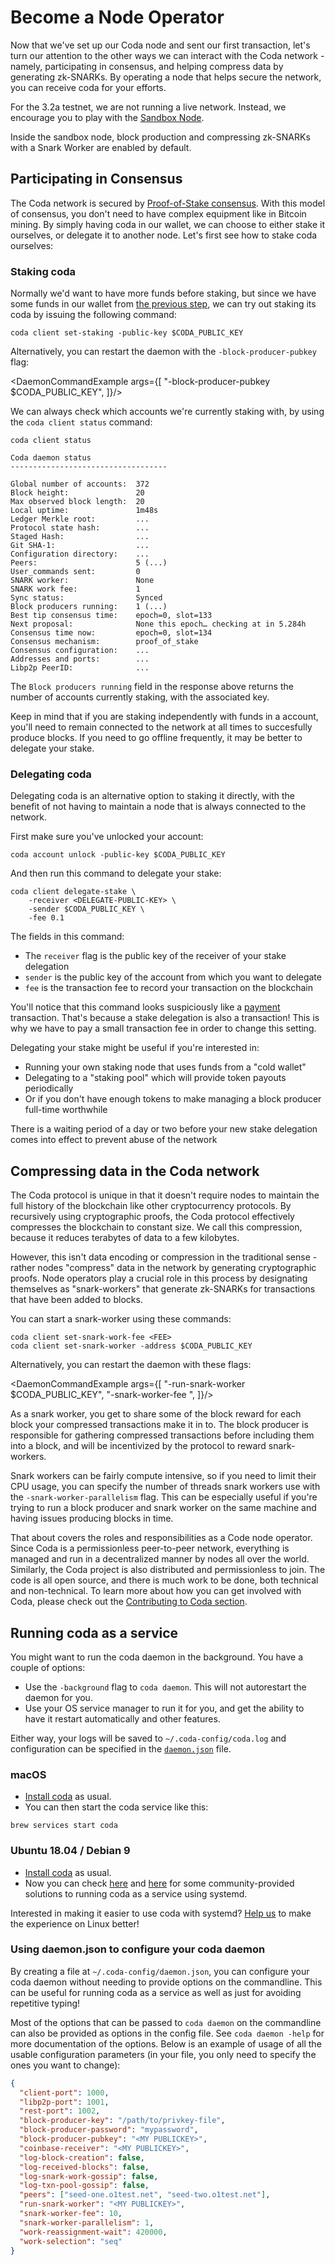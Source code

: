 
# Become a Node Operator

Now that we've set up our Coda node and sent our first transaction, let's turn our attention to the other ways we can interact with the Coda network - namely, participating in consensus, and helping compress data by generating zk-SNARKs. By operating a node that helps secure the network, you can receive coda for your efforts.

<Alert kind="welcome">

For the 3.2a testnet, we are not running a live network. Instead, we encourage you to play with the [Sandbox Node](/docs/developers/sandbox-node).

Inside the sandbox node, block production and compressing zk-SNARKs with a Snark Worker are enabled by default.

</Alert>

## Participating in Consensus

The Coda network is secured by [Proof-of-Stake consensus](/docs/glossary/#proof-of-stake). With this model of consensus, you don't need to have complex equipment like in Bitcoin mining. By simply having coda in our wallet, we can choose to either stake it ourselves, or delegate it to another node. Let's first see how to stake coda ourselves:

### Staking coda

Normally we'd want to have more funds before staking, but since we have some funds in our wallet from [the previous step](/docs/my-first-transaction), we can try out staking its coda by issuing the following command:

    coda client set-staking -public-key $CODA_PUBLIC_KEY

Alternatively, you can restart the daemon with the `-block-producer-pubkey` flag:

<DaemonCommandExample args={[
 "-block-producer-pubkey $CODA_PUBLIC_KEY",
]}/>

We can always check which accounts we're currently staking with, by using the `coda client status` command:

```
coda client status

Coda daemon status
-----------------------------------

Global number of accounts:  372
Block height:               20
Max observed block length:  20
Local uptime:               1m48s
Ledger Merkle root:         ...
Protocol state hash:        ...
Staged Hash:                ...
Git SHA-1:                  ...
Configuration directory:    ...
Peers:                      5 (...)
User_commands sent:         0
SNARK worker:               None
SNARK work fee:             1
Sync status:                Synced
Block producers running:    1 (...)
Best tip consensus time:    epoch=0, slot=133
Next proposal:              None this epoch… checking at in 5.284h
Consensus time now:         epoch=0, slot=134
Consensus mechanism:        proof_of_stake
Consensus configuration:    ...
Addresses and ports:        ...
Libp2p PeerID:              ...
```

The `Block producers running` field in the response above returns the number of accounts currently staking, with the associated key.

<Alert kind="warning">

  Keep in mind that if you are staking independently with funds in a account, you'll need to remain connected to the network at all times to succesfully produce blocks. If you need to go offline frequently, it may be better to delegate your stake.

</Alert>

### Delegating coda

Delegating coda is an alternative option to staking it directly, with the benefit of not having to maintain a node that is always connected to the network.

First make sure you've unlocked your account:

    coda account unlock -public-key $CODA_PUBLIC_KEY

And then run this command to delegate your stake:

    coda client delegate-stake \
        -receiver <DELEGATE-PUBLIC-KEY> \
        -sender $CODA_PUBLIC_KEY \
        -fee 0.1

The fields in this command:

- The `receiver` flag is the public key of the receiver of your stake delegation
- `sender` is the public key of the account from which you want to delegate
- `fee` is the transaction fee to record your transaction on the blockchain

You'll notice that this command looks suspiciously like a [payment](/docs/my-first-transaction#make-a-payment) transaction. That's because a stake delegation is also a transaction! This is why we have to pay a small transaction fee in order to change this setting.

Delegating your stake might be useful if you're interested in:

- Running your own staking node that uses funds from a "cold wallet"
- Delegating to a "staking pool" which will provide token payouts periodically
- Or if you don't have enough tokens to make managing a block producer full-time worthwhile

<Alert>

There is a waiting period of a day or two before your new stake delegation comes into effect to prevent abuse of the network

</Alert>

## Compressing data in the Coda network 

The Coda protocol is unique in that it doesn't require nodes to maintain the full history of the blockchain like other cryptocurrency protocols. By recursively using cryptographic proofs, the Coda protocol effectively compresses the blockchain to constant size. We call this compression, because it reduces terabytes of data to a few kilobytes.

However, this isn't data encoding or compression in the traditional sense - rather nodes "compress" data in the network by generating cryptographic proofs. Node operators play a crucial role in this process by designating themselves as "snark-workers" that generate zk-SNARKs for transactions that have been added to blocks.

You can start a snark-worker using these commands:

    coda client set-snark-work-fee <FEE>
    coda client set-snark-worker -address $CODA_PUBLIC_KEY

Alternatively, you can restart the daemon with these flags:

<DaemonCommandExample args={[
  "-run-snark-worker $CODA_PUBLIC_KEY",
  "-snark-worker-fee <fee>",
]}/>

As a snark worker, you get to share some of the block reward for each block your compressed transactions make it in to. The block producer is responsible for gathering compressed transactions before including them into a block, and will be incentivized by the protocol to reward snark-workers.

Snark workers can be fairly compute intensive, so if you need to limit their CPU usage, you can specify the number of threads snark workers use with the `-snark-worker-parallelism` flag. This can be especially useful if you're trying to run a block producer and snark worker on the same machine and having issues producing blocks in time.

That about covers the roles and responsibilities as a Code node operator. Since Coda is a permissionless peer-to-peer network, everything is managed and run in a decentralized manner by nodes all over the world. Similarly, the Coda project is also distributed and permissionless to join. The code is all open source, and there is much work to be done, both technical and non-technical. To learn more about how you can get involved with Coda, please check out the [Contributing to Coda section](./contributing).

## Running coda as a service

You might want to run the coda daemon in the background. You have a couple of options:

- Use the `-background` flag to `coda daemon`. This will not autorestart the daemon for you.
- Use your OS service manager to run it for you, and get the ability to have it restart automatically and other features.

Either way, your logs will be saved to `~/.coda-config/coda.log` and configuration can be specified in the [`daemon.json`](#using-daemonjson-to-configure-your-coda-daemon) file.

### macOS

- [Install coda](/docs/getting-started#macOS) as usual.
- You can then start the coda service like this:
```
brew services start coda
```

### Ubuntu 18.04 / Debian 9

- [Install coda](/docs/getting-started#ubuntu-1804--debian-9) as usual.
- Now you can check [here](https://github.com/jkrauska/coda-systemd) and [here](https://forums.codaprotocol.com/t/autodeploy-kinda-coda-node-and-systemd-integration-script/284) for some community-provided solutions to running coda as a service using systemd.

<Alert>

Interested in making it easier to use coda with systemd? [Help us](https://github.com/CodaProtocol/coda/issues/4493) to make the experience on Linux better!

</Alert>

### Using daemon.json to configure your coda daemon

By creating a file at `~/.coda-config/daemon.json`, you can configure your coda daemon without needing to provide options on the commandline. This can be useful for running coda as a service as well as just for avoiding repetitive typing!

Most of the options that can be passed to `coda daemon` on the commandline can also be provided as options in the config file. See `coda daemon -help` for more documentation of the options. Below is an example of usage of all the usable configuration parameters (in your file, you only need to specify the ones you want to change):

```json
{
  "client-port": 1000,
  "libp2p-port": 1001,
  "rest-port": 1002,
  "block-producer-key": "/path/to/privkey-file",
  "block-producer-password": "mypassword",
  "block-producer-pubkey": "<MY PUBLICKEY>",
  "coinbase-receiver": "<MY PUBLICKEY>",
  "log-block-creation": false,
  "log-received-blocks": false,
  "log-snark-work-gossip": false,
  "log-txn-pool-gossip": false,
  "peers": ["seed-one.o1test.net", "seed-two.o1test.net"],
  "run-snark-worker": "<MY PUBLICKEY>",
  "snark-worker-fee": 10,
  "snark-worker-parallelism": 1,
  "work-reassignment-wait": 420000,
  "work-selection": "seq"
}
```

